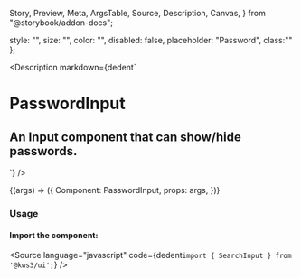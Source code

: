   Story,
  Preview,
  Meta,
  ArgsTable,
  Source,
  Description,
  Canvas,
} from "@storybook/addon-docs";


  style: "",
  size: "",
  color: "",
  disabled: false,
  placeholder: "Password",
  class:""
};

<Version />

<Meta
  title="Forms/PasswordInput"
  component={PasswordInput}
  args={args}
/>

<Description
  markdown={dedent`
# PasswordInput
## An Input component that can show/hide passwords.
`}
/>

<Canvas>
  <Story name="PasswordInput" args={args}>
    {(args) => ({
      Component: PasswordInput,
      props: args,
    })}
  </Story>
</Canvas>

<ArgsTable story="PasswordInput" />


### Usage

#### Import the component:

<Source
  language="javascript"
  code={dedent`import { SearchInput } from '@kws3/ui';`}
/>
